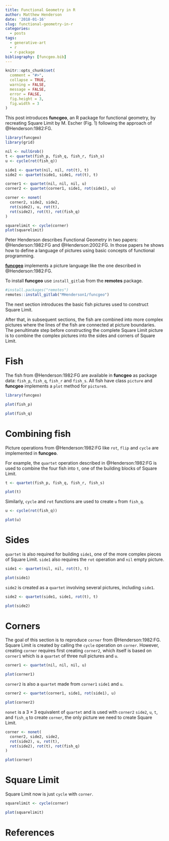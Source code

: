 ```yaml
---
title: Functional Geometry in R
author: Matthew Henderson
date: '2018-01-16'
slug: functional-geometry-in-r
categories:
  - posts
tags:
  - generative-art
  - r
  - r-package
bibliography: [funcgeo.bib]
---
```


```r
knitr::opts_chunk$set(
  comment = "#>",
  collapse = TRUE,
  warning = FALSE,
  message = FALSE,
  error = FALSE,
  fig.height = 3,
  fig.width = 3
)
```

This post introduces
**funcgeo**,
an R package
for functional geometry,
by recreating Square Limit
by M. Escher
(Fig. 1)
following the approach of
@Henderson:1982:FG.

```r
library(funcgeo)
library(grid)

nil <- nullGrob()
t <- quartet(fish_p, fish_q, fish_r, fish_s)
u <- cycle(rot(fish_q))

side1 <- quartet(nil, nil, rot(t), t)
side2 <- quartet(side1, side1, rot(t), t)

corner1 <- quartet(nil, nil, nil, u)
corner2 <- quartet(corner1, side1, rot(side1), u)

corner <- nonet(
  corner2, side2, side2,
  rot(side2), u, rot(t),
  rot(side2), rot(t), rot(fish_q)
)

squarelimit <- cycle(corner)
plot(squarelimit)
```

Peter Henderson describes
Functional Geometry in two papers:
@Henderson:1982:FG
and
@Henderson:2002:FG.
In those papers
he shows
how to define
a language of pictures
using basic concepts
of functional programming.

[**funcgeo**](https://mhenderson.github.io/funcgeo/)
implements a picture language
like the one described in
@Henderson:1982:FG.

To install
**funcgeo**
use `install_gitlab` from
the **remotes** package.

```r
#install.packages("remotes")
remotes::install_gitlab("MHenderson1/funcgeo")
```

The next section
introduces the basic fish pictures
used to construct Square Limit.

After that,
in subsequent sections,
the fish
are combined into
more complex pictures
where the lines of the fish
are connected
at picture boundaries.
The penultimate step
before constructing
the complete Square Limit picture
is to combine the complex pictures
into the sides
and corners
of Square Limit.

# Fish

The fish from
@Henderson:1982:FG
are available in **funcgeo**
as package data:
`fish_p`,
`fish_q`,
`fish_r`
and
`fish_s`.
All fish
have class `picture`
and **funcgeo** implements
a `plot` method for
`picture`s.

```r
library(funcgeo)

plot(fish_p)
```

```r
plot(fish_q)
```

# Combining fish

Picture operations from
@Henderson:1982:FG
like `rot`, `flip`
and `cycle`
are implemented in **funcgeo**.

For example,
the `quartet` operation
described in @Henderson:1982:FG
is used to combine
the four fish
into `t`,
one of the building blocks
of Square Limit.

```r
t <- quartet(fish_p, fish_q, fish_r, fish_s)

plot(t)
```

Similarly,
`cycle`
and `rot`
functions
are used to create
`u` from `fish_q`.

```r
u <- cycle(rot(fish_q))

plot(u)
```

# Sides

`quartet`
is also required
for building `side1`,
one of the more complex
pieces of Square Limit.
`side1` also requires
the `rot` operation
and `nil` empty picture.

```r
side1 <- quartet(nil, nil, rot(t), t)

plot(side1)
```

`side2` is created
as a `quartet`
involving several pictures,
including `side1`.

```r
side2 <- quartet(side1, side1, rot(t), t)

plot(side2)
```

# Corners

The goal
of this section
is to reproduce
`corner` from
@Henderson:1982:FG.
Square Limit is created
by calling the `cycle` operation
on `corner`.
However,
creating `corner`
requires first creating
`corner2`,
which itself is based
on `corner1`
which is a `quartet`
of three null pictures
and `u`.

```r
corner1 <- quartet(nil, nil, nil, u)

plot(corner1)
```

`corner2` is also
a `quartet`
made from `corner1`
`side1`
and `u`.

```r
corner2 <- quartet(corner1, side1, rot(side1), u)

plot(corner2)
```

`nonet` is a 
$3 \times 3$
equivalent of `quartet`
and is used
with `corner2`
`side2`,
`u`,
`t`,
and `fish_q`
to create `corner`,
the only picture
we need to create
Square Limit.

```r
corner <- nonet(
  corner2, side2, side2,
  rot(side2), u, rot(t),
  rot(side2), rot(t), rot(fish_q)
)

plot(corner)
```

# Square Limit

Square Limit now is
just `cycle`
with `corner`.

```r
squarelimit <- cycle(corner)

plot(squarelimit)
```

# References

